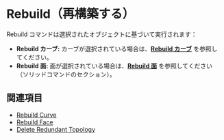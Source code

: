 
# Rebuild（再構築する）

<Reference shortcut="" command="Rebuild" button="推奨コマンドメニューで"  buttonIcon='button-rebuild'/>

Rebuild コマンドは選択されたオブジェクトに基づいて実行されます：
   - **Rebuild カーブ:** カーブが選択されている場合は、[**Rebuild カーブ**](/sketch/rebuild-curve) を参照してください。
   - **Rebuild 面:** 面が選択されている場合は、[**Rebuild 面**](/solid/rebuild-face) を参照してください（ソリッドコマンドのセクション）。

## 関連項目
- [Rebuild Curve](rebuild-curve)
- [Rebuild Face](rebuild-face)
- [Delete Redundant Topology](delete-redundant-topology)